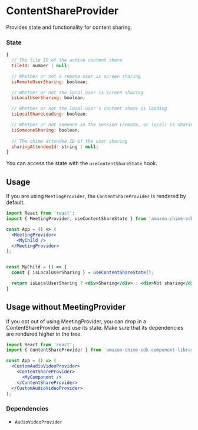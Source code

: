 <Meta title="SDK Providers/ContentShareProvider" />

# ContentShareProvider

Provides state and functionality for content sharing.

### State

```javascript
{
  // The tile ID of the active content share
  tileId: number | null;

  // Whether or not a remote user is screen sharing
  isRemoteUserSharing: boolean;

  // Whether or not the local user is screen sharing
  isLocalUserSharing: boolean;

  // Whether or not the local user's content share is loading
  isLocalShareLoading: boolean;

  // Whether or not someone in the session (remote, or local) is sharing
  isSomeoneSharing: boolean;
  
  // The chime attendee ID of the user sharing
  sharingAttendeeId: string | null;
}
```

You can access the state with the `useContentShareState` hook.

## Usage

If you are using `MeetingProvider`, the `ContentShareProvider` is rendered by default.

```jsx
import React from 'react';
import { MeetingProvider, useContentShareState } from 'amazon-chime-sdk-component-library-react';

const App = () => (
  <MeetingProvider>
    <MyChild />
  </MeetingProvider>
);


const MyChild = () => {
  const { isLocalUserSharing } = useContentShareState();

  return isLocalUserSharing ? <div>Sharing</div> : <div>Not sharing</div>
}
```

## Usage without MeetingProvider

If you opt out of using MeetingProvider, you can drop in a ContentShareProvider and use its state. Make sure that its dependencies are rendered higher in the tree.

```jsx
import React from 'react';
import { ContentShareProvider } from 'amazon-chime-sdk-component-library-react';

const App = () => (
  <CustomAudioVideoProvider>
    <ContentShareProvider>
      <MyComponent />
    </ContentShareProvider>
  </CustomAudioVideoProvider>
);
```

### Dependencies

- `AudioVideoProvider`

